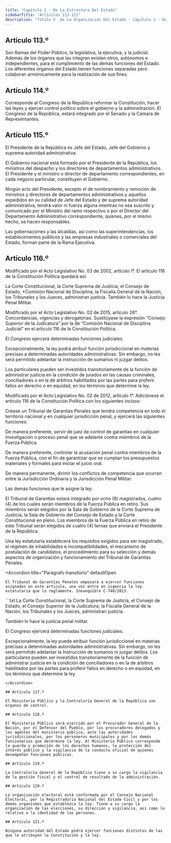 ```yaml
---
title: "Capítulo 1 - De La Estructura Del Estado"
sidebarTitle: "Artículos 113-121"
description: "Título V  De La Organización Del Estado - Capítulo 2 - De La Estructura Del Estado"
---
```


## Artículo 113.º

Son Ramas del Poder Público, la legislativa, la ejecutiva, y la judicial. Además de los órganos que las integran existen otros, autónomos e independientes, para el cumplimiento de las demás funciones del Estado. Los diferentes órganos del Estado tienen funciones separadas pero colaboran armónicamente para la realización de sus fines.

## Artículo 114.º

Corresponde al Congreso de la República reformar la Constitución, hacer las leyes y ejercer control político sobre el gobierno y la administración. El Congreso de la República, estará integrado por el Senado y la Cámara de Representantes.

## Artículo 115.º

El Presidente de la República es Jefe del Estado, Jefe del Gobierno y suprema autoridad administrativa.

El Gobierno nacional está formado por el Presidente de la República, los ministros del despacho y los directores de departamentos administrativos. El Presidente y el ministro o director de departamento correspondientes, en cada negocio particular, constituyen el Gobierno.

Ningún acto del Presidente, excepto el de nombramiento y remoción de ministros y directores de departamentos administrativos y aquellos expedidos en su calidad de Jefe del Estado y de suprema autoridad administrativa, tendrá valor ni fuerza alguna mientras no sea suscrito y comunicado por el Ministro del ramo respectivo o por el Director del Departamento Administrativo correspondiente, quienes, por el mismo hecho, se hacen responsables.

Las gobernaciones y las alcaldías, así como las superintendencias, los establecimientos públicos y las empresas industriales o comerciales del Estado, forman parte de la Rama Ejecutiva.

## Artículo 116.º

<Warning>Modificado por el Acto Legislativo No. 03 de 2002, artículo 1°. El artículo 116 de la Constitución Política quedará así: </Warning>

La Corte Constitucional, la Corte Suprema de Justicia, el Consejo de Estado, *Comisión Nacional de Disciplina, la Fiscalía General de la Nación, los Tribunales y los Jueces, administran justicia. También lo hace la Justicia Penal Militar.

<Warning>Modificado por el Acto Legislativo No. 02 de 2015, artículo 26°. Concordancias, vigencias y derogatorias. Sustitúyase la expresión “Consejo Superior de la Judicatura” por la de “Comisión Nacional de Disciplina Judicial” en el artículo 116 de la Constitución Política. </Warning>

El Congreso ejercerá determinadas funciones judiciales.

Excepcionalmente, la ley podrá atribuir función jurisdiccional en materias precisas a determinadas autoridades administrativas. Sin embargo, no les será permitido adelantar la instrucción de sumarios ni juzgar delitos.

Los particulares pueden ser investidos transitoriamente de la función de administrar justicia en la condición de jurados en las causas criminales, conciliadores o en la de árbitros habilitados por las partes para proferir fallos en derecho o en equidad, en los términos que determine la ley.

<Warning>Modificado por el Acto Legislativo No. 02 de 2012, artículo 1°. Adiciónese el artículo 116 de la Constitución Política con
los siguientes incisos: </Warning>

Créase un Tribunal de Garantías Penales que tendrá competencia en todo el territorio nacional y en cualquier jurisdicción penal, y ejercerá las siguientes funciones: 

De manera preferente, servir de juez de control de garantías en cualquier investigación o proceso penal que se adelante contra miembros de la Fuerza Pública.

De manera preferente, controlar la acusación penal contra miembros de la Fuerza Pública, con el fin de garantizar que se cumplan los presupuestos materiales y formales para iniciar el juicio oral.

De manera permanente, dirimir los conflictos de competencia que ocurran entre la Jurisdicción Ordinaria y la Jurisdicción Penal Militar.

Las demás funciones que le asigne la ley.

El Tribunal de Garantías estará integrado por
ocho (8) magistrados, cuatro (4) de los cuales serán miembros de la Fuerza Pública en retiro. Sus miembros serán elegidos por la Sala de Gobierno de la Corte Suprema de Justicia, la Sala de Gobierno del Consejo de Estado y la Corte Constitucional en pleno. Los miembros de la Fuerza Pública en retiro de este Tribunal serán elegidos de cuatro (4) ternas que enviará el Presidente de la República.

Una ley estatutaria establecerá los requisitos exigidos para ser magistrado, el régimen de inhabilidades e incompatibilidades, el mecanismo de postulación de candidatos, el procedimiento para su selección y demás aspectos de organización y funcionamiento del Tribunal de Garantías Penales.

<Accordion
    title="Parágrafo transitorio"
    defaultOpen
>
    El Tribunal de Garantías Penales empezará a ejercer funciones asignadas en este artículo, una vez entre en vigencia la ley estatutaria que lo reglamente. Inexequible C-740/2013.
</Accordion>

<Accordion title="Artículo original antes de la modificación:">
```txt
La Corte Constitucional, la Corte Suprema de Justicia, el Consejo de Estado, el
Consejo Superior de la Judicatura, la Fiscalía General de la Nación, los
Tribunales y los Jueces, administran justicia.

También lo hace la justicia penal militar.

El Congreso ejercerá determinadas funciones judiciales.

Excepcionalmente, la ley puede atribuir función jurisdiccional en materias
precisas a determinadas autoridades administrativas. Sin embargo, no les será
permitido adelantar la Instrucción de sumarios ni juzgar delitos. Los
particulares pueden ser investidos transitoriamente de la función de
administrar justicia en la condición de conciliadores o en la de árbitros
habilitados por las partes para proferir fallos en derecho o en equidad, en los
términos que determine la ley.
```
</Accordion>

## Artículo 117.º

El Ministerio Público y la Contraloría General de la República son órganos de control.

## Artículo 118.º

El Ministerio Público será ejercido por el Procurador General de la Nación, por el Defensor del Pueblo, por los procuradores delegados y los agentes del ministerio público, ante las autoridades jurisdiccionales, por los personeros municipales y por los demás funcionarios que determine la ley. Al Ministerio Público corresponde la guarda y promoción de los derechos humanos, la protección del interés público y la vigilancia de la conducta oficial de quienes desempeñan funciones públicas.

## Artículo 119.º

La Contraloría General de la República tiene a su cargo la vigilancia de la gestión fiscal y el control de resultado de la administración.

## Artículo 120.º

La organización electoral está conformada por el Consejo Nacional Electoral, por la Registraduría Nacional del Estado Civil y por los demás organismos que establezca la ley. Tiene a su cargo la organización de las elecciones, su dirección y vigilancia, así como lo relativo a la identidad de las personas.

## Artículo 121.º

Ninguna autoridad del Estado podrá ejercer funciones distintas de las que le atribuyen la Constitución y la ley.
